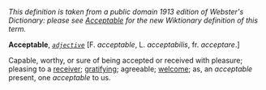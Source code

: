 ''This definition is taken from a public domain 1913 edition of Webster's Dictionary: please see [[Acceptable]] for the new Wiktionary definition of this term.''

'''Acceptable''', ''<code>[[adjective (part of speech)|adjective]]</code>'' [F. ''acceptable'', L. ''acceptabilis'', fr. ''acceptare''.]

Capable, worthy, or sure of being accepted or received with pleasure; pleasing to a [[receiver]]; [[gratifying]]; agreeable; [[welcome]]; as, an ''acceptable'' present, one ''acceptable'' to us.